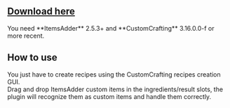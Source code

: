 
## [Download here](https://www.spigotmc.org/resources/55883/)


<Warning>
You need **ItemsAdder** 2.5.3+ and **CustomCrafting** 3.16.0.0-f or more recent.
</Warning>


## How to use

You just have to create recipes using the CustomCrafting recipes creation GUI.\
Drag and drop ItemsAdder custom items in the ingredients/result slots, the plugin will recognize them as custom items and handle them correctly.